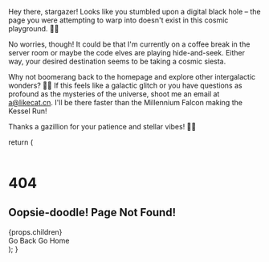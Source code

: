 
Hey there, stargazer! Looks like you stumbled upon a digital black hole – the page you were attempting to warp into doesn't exist in this cosmic playground. 🌌🚀

No worries, though! It could be that I'm currently on a coffee break in the server room or maybe the code elves are playing hide-and-seek. Either way, your desired destination seems to be taking a cosmic siesta.

Why not boomerang back to the homepage and explore other intergalactic wonders? 🌠✨ If this feels like a galactic glitch or you have questions as profound as the mysteries of the universe, shoot me an email at <Link href="mailto:a@likecat.cn" className=" underline hover:text-blue-200 active:text-blue-400 transition ease-in-out">a@likecat.cn</Link>. I'll be there faster than the Millennium Falcon making the Kessel Run!

Thanks a gazillion for your patience and stellar vibes! 🌌👾

  return (
    <div>
      <header>
        <NavBar />
      </header>
      <main className="flex min-h-screen bg-gradient-radial from-sky-800">
        <div className="container m-auto px-4 py-24 font-mono xl:text-2xl md:text-xl xl:leading-loose md:leading-relaxed space-y-4">
          <h1 className="mb-8 font-serif xl:text-9xl lg:text-8xl md:text-7xl text-5xl font-bold tracking-widest">
            404
          </h1>
          <h2 className="flex flex-col space-y-2 font-serif xl:text-6xl lg:text-5xl md:text-4xl text-2xl font-bold">
            <span>Oopsie-doodle!</span>
            <span>Page Not Found!</span>
          </h2>
          {props.children}
          <div className="flex space-x-4 pt-8">
            <Link
              href="javascript:history.back()"
              className="border rounded-md space-x-1 font-sans font-semibold p-4 hover:bg-white/10 active:bg-white/20 hover:scale-105 active:scale-110 transition ease-in-out"
            >
              <FontAwesomeIcon icon={faArrowLeft}></FontAwesomeIcon>
              <span>Go Back</span>
            </Link>
            <Link
              href="/"
              className="border rounded-md space-x-1 font-sans font-semibold p-4 hover:bg-white/10 active:bg-white/20 hover:scale-105 active:scale-110 transition ease-in-out"
            >
              <FontAwesomeIcon icon={faHouse}></FontAwesomeIcon> <span>Go Home</span>
            </Link>
          </div>
        </div>
      </main>
      <footer>
        <FootBar />
      </footer>
    </div>
  );
}
